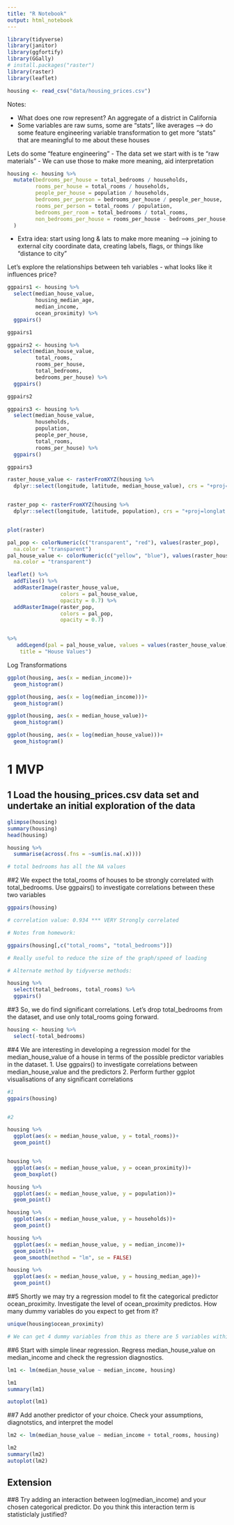 ```yaml
---
title: "R Notebook"
output: html_notebook
---
```


```r
library(tidyverse)
library(janitor)
library(ggfortify)
library(GGally)
# install.packages("raster")
library(raster)
library(leaflet)

housing <- read_csv("data/housing_prices.csv")
```

Notes: 

  - What does one row represent? An aggregate of a district in California
  - Some variables are raw sums, some are "stats", like averages
  --> do some feature engineering  variable transformation to get more "stats" 
      that are meaningful to me about these houses
  
Lets do some "feature engineering"
  - The data set we start with is te "raw materials"
  - We can use those to make more meaning, aid interpretation
  
```r

housing <- housing %>% 
  mutate(bedrooms_per_house = total_bedrooms / households,
         rooms_per_house = total_rooms / households,
         people_per_house = population / households,
         bedrooms_per_person = bedrooms_per_house / people_per_house,
         rooms_per_person = total_rooms / population,
         bedrooms_per_room = total_bedrooms / total_rooms,
         non_bedrooms_per_house = rooms_per_house - bedrooms_per_house,
  )

```

 * Extra idea: start using long & lats to make more meaning
 --> joining to external city coordinate data, creating labels, flags, or 
     things like "distance to city"

Let's explore the relationships between teh variables - what looks like 
it influences price?

```r
ggpairs1 <- housing %>% 
  select(median_house_value,
         housing_median_age,
         median_income,
         ocean_proximity) %>% 
  ggpairs()

ggpairs1

ggpairs2 <- housing %>% 
  select(median_house_value,
         total_rooms,
         rooms_per_house,
         total_bedrooms,
         bedrooms_per_house) %>% 
  ggpairs()

ggpairs2

ggpairs3 <- housing %>% 
  select(median_house_value,
         households,
         population,
         people_per_house,
         total_rooms,
         rooms_per_house) %>% 
  ggpairs()

ggpairs3

```

```r

raster_house_value <- rasterFromXYZ(housing %>% 
  dplyr::select(longitude, latitude, median_house_value), crs = "+proj=longlat +ellps=WGS84 +datum=WGS84 +no_defs")


raster_pop <- rasterFromXYZ(housing %>% 
  dplyr::select(longitude, latitude, population), crs = "+proj=longlat +ellps=WGS84 +datum=WGS84 +no_defs")


plot(raster)

pal_pop <- colorNumeric(c("transparent", "red"), values(raster_pop),
  na.color = "transparent")
pal_house_value <- colorNumeric(c("yellow", "blue"), values(raster_house_value),
  na.color = "transparent")

leaflet() %>% 
  addTiles() %>% 
  addRasterImage(raster_house_value,
                 colors = pal_house_value,
                 opacity = 0.7) %>% 
  addRasterImage(raster_pop,
                 colors = pal_pop,
                 opacity = 0.7)


%>% 
   addLegend(pal = pal_house_value, values = values(raster_house_value),
    title = "House Values")


```

Log Transformations

```r
ggplot(housing, aes(x = median_income))+
  geom_histogram()

ggplot(housing, aes(x = log(median_income)))+
  geom_histogram()

ggplot(housing, aes(x = median_house_value))+
  geom_histogram()

ggplot(housing, aes(x = log(median_house_value)))+
  geom_histogram()


```




# 1 MVP
## 1 Load the housing_prices.csv data set and undertake an initial exploration of the data

```r

glimpse(housing)
summary(housing)
head(housing)

housing %>% 
  summarise(across(.fns = ~sum(is.na(.x))))

# total bedrooms has all the NA values
```

##2 
  We expect the total_rooms of houses to be strongly correlated 
  with total_bedrooms. Use ggpairs() to investigate correlations between
  these two variables
  
```r

ggpairs(housing)

# correlation value: 0.934 *** VERY Strongly correlated

# Notes from homework: 

ggpairs(housing[,c("total_rooms", "total_bedrooms")])

# Really useful to reduce the size of the graph/speed of loading 

# Alternate method by tidyverse methods:

housing %>% 
  select(total_bedrooms, total_rooms) %>% 
  ggpairs()


```
  
##3 So, we do find significant correlations. Let's drop total_bedrooms from 
the dataset, and use only total_rooms going forward. 

```r
housing <- housing %>% 
  select(-total_bedrooms)
```

##4
We are interesting in developing a regression model for the median_house_value 
of a house in terms of the possible predictor variables in the dataset.
  1. Use ggpairs() to investigate correlations between median_house_value and
     the predictors
  2. Perform further ggplot visualisations of any significant correlations

```r
#1 
ggpairs(housing)


#2 

housing %>% 
  ggplot(aes(x = median_house_value, y = total_rooms))+
  geom_point()


housing %>% 
  ggplot(aes(x = median_house_value, y = ocean_proximity))+
  geom_boxplot()

housing %>% 
  ggplot(aes(x = median_house_value, y = population))+
  geom_point()

housing %>% 
  ggplot(aes(x = median_house_value, y = households))+
  geom_point()

housing %>% 
  ggplot(aes(x = median_house_value, y = median_income))+
  geom_point()+
  geom_smooth(method = "lm", se = FALSE)

housing %>% 
  ggplot(aes(x = median_house_value, y = housing_median_age))+
  geom_point()

```

##5 
Shortly we may try a regression model to fit the categorical predictor ocean_proximity.
Investigate the level of ocean_proximity predictos. 
How many dummy variables do you expect to get from it?

```r

unique(housing$ocean_proximity)

# We can get 4 dummy variables from this as there are 5 variables within ocean_proximity

```

##6 Start with simple linear regression. Regress median_house_value on median_income and check the regression diagnostics.

```r

lm1 <- lm(median_house_value ~ median_income, housing)

lm1
summary(lm1)

autoplot(lm1)
```

##7 Add another predictor of your choice. Check your assumptions, diagnotstics, and interpret the model

```r

lm2 <- lm(median_house_value ~ median_income + total_rooms, housing)

lm2
summary(lm2)
autoplot(lm2)
```
## Extension

##8 Try adding an interaction between log(median_income) and your chosen categorical
    predictor. Do you think this interaction term is statisticlaly justified?
    
```r




```

